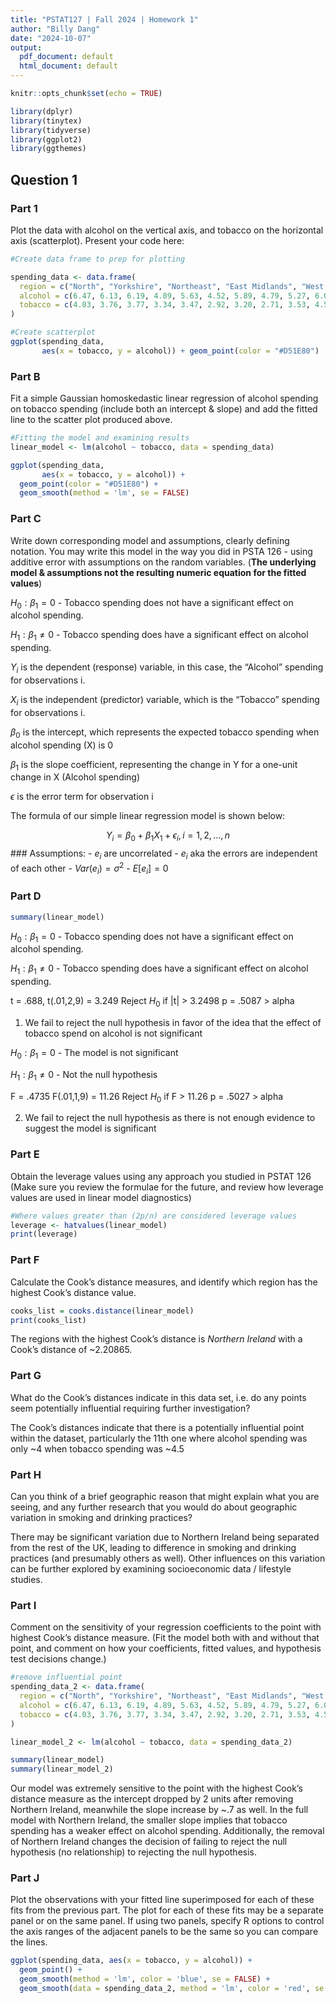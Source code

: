 ---
title: "PSTAT127 | Fall 2024 | Homework 1"
author: "Billy Dang"
date: "2024-10-07"
output:
  pdf_document: default
  html_document: default
---

```{r setup, include=FALSE}
knitr::opts_chunk$set(echo = TRUE)
```


```{r, echo = TRUE, warning = FALSE, message = FALSE}
library(dplyr)
library(tinytex)
library(tidyverse)
library(ggplot2)
library(ggthemes)
```

## Question 1

### Part 1
Plot the data with alcohol on the vertical axis, and tobacco on the horizontal axis (scatterplot). Present your code here:
```{r, fig.dim=c(5,3), fig.align = 'center'}
#Create data frame to prep for plotting 

spending_data <- data.frame(
  region = c("North", "Yorkshire", "Northeast", "East Midlands", "West Midlands", "East Anglia", "Southeast", "Southwest", "Wales", "Scotland", "Northern Ireland"),
  alcohol = c(6.47, 6.13, 6.19, 4.89, 5.63, 4.52, 5.89, 4.79, 5.27, 6.08, 4.02),
  tobacco = c(4.03, 3.76, 3.77, 3.34, 3.47, 2.92, 3.20, 2.71, 3.53, 4.51, 4.56)
)

#Create scatterplot 
ggplot(spending_data, 
       aes(x = tobacco, y = alcohol)) + geom_point(color = "#D51E80")

```

### Part B
Fit a simple Gaussian homoskedastic linear regression of alcohol spending on tobacco spending (include both an intercept & slope) and add the fitted line to the scatter plot produced above. 
```{r}
#Fitting the model and examining results
linear_model <- lm(alcohol ~ tobacco, data = spending_data)
```

```{r}
ggplot(spending_data, 
       aes(x = tobacco, y = alcohol)) + 
  geom_point(color = "#D51E80") +
  geom_smooth(method = 'lm', se = FALSE)
```

### Part C
Write down corresponding model and assumptions, clearly defining notation. You may write this model in the way you did in PSTA 126 - using additive error with assumptions on the random variables. (**The underlying model & assumptions not the resulting numeric equation for the fitted values**)


$H_0: \beta_1 = 0$ - Tobacco spending does not have a significant effect on  alcohol spending.

$H_1: \beta_1 \neq 0$ - Tobacco spending does have a significant effect on alcohol spending.

$Y_i$ is the dependent (response) variable, in this case, the "Alcohol" spending for observations i.

$X_i$ is the independent (predictor) variable, which is the "Tobacco" spending for observations i.

$\beta_0$ is the intercept, which represents the expected tobacco spending when alcohol spending (X) is 0

$\beta_1$ is the slope coefficient, representing the change in Y for a one-unit change in X (Alcohol spending)

$\epsilon$ is the error term for observation i

The formula of our simple linear regression model is shown below:

$$Y_i = \beta_0 + \beta_1X_1 + \epsilon_i,     i = 1, 2, ..., n$$
### Assumptions:
- $e_i$ are uncorrelated
- $e_i$ aka the errors are independent of each other
- $Var(e_i) = \sigma^2$
- $E[e_i] = 0$


### Part D
```{r}
summary(linear_model)
```
$H_0: \beta_1 = 0$ - Tobacco spending does not have a significant effect on  alcohol spending.

$H_1: \beta_1 \neq 0$ - Tobacco spending does have a significant effect on alcohol spending.

t = .688, 
t(.01,2,9) = 3.249
Reject $H_0$ if |t| > 3.2498
p = .5087 > alpha

1. We fail to reject the null hypothesis in favor of the idea that the effect of tobacco spend on alcohol is not significant

$H_0: \beta_1 = 0$ - The model is not significant

$H_1: \beta_1 \neq 0$ - Not the null hypothesis

F = .4735
F(.01,1,9) = 11.26
Reject $H_0$ if F > 11.26
p = .5027 > alpha

2. We fail to reject the null hypothesis as there is not enough evidence to suggest the model is significant 

### Part E
Obtain the leverage values using any approach you studied in PSTAT 126 (Make sure you review the formulae for the future, and review how leverage values are used in linear model diagnostics)

```{r}
#Where values greater than (2p/n) are considered leverage values
leverage <- hatvalues(linear_model)
print(leverage)
```

### Part F
Calculate the Cook's distance measures, and identify which region has the highest Cook's distance value.

```{r}
cooks_list = cooks.distance(linear_model)
print(cooks_list)

```
The regions with the highest Cook's distance is *Northern Ireland* with a Cook's distance of ~2.20865.

### Part G
What do the Cook's distances indicate in this data set, i.e. do any points seem potentially influential requiring further investigation?

The Cook's distances indicate that there is a potentially influential point within the dataset, particularly the 11th one where alcohol spending was only ~4 when tobacco spending was ~4.5

### Part H
Can you think of a brief geographic reason that might explain what you are seeing, and any further research that you would do about geographic variation in smoking and drinking practices?

There may be significant variation due to Northern Ireland being separated from the rest of the UK, leading to difference in smoking and drinking practices (and presumably others as well). Other influences on this variation can be further explored by examining socioeconomic data / lifestyle studies.

### Part I
Comment on the sensitivity of your regression coefficients to the point with highest Cook's distance measure. (Fit the model both with and without that point, and comment on how your coefficients, fitted values, and hypothesis test decisions change.)

```{r}
#remove influential point 
spending_data_2 <- data.frame(
  region = c("North", "Yorkshire", "Northeast", "East Midlands", "West Midlands", "East Anglia", "Southeast", "Southwest", "Wales", "Scotland"),
  alcohol = c(6.47, 6.13, 6.19, 4.89, 5.63, 4.52, 5.89, 4.79, 5.27, 6.08),
  tobacco = c(4.03, 3.76, 3.77, 3.34, 3.47, 2.92, 3.20, 2.71, 3.53, 4.51)
)

linear_model_2 <- lm(alcohol ~ tobacco, data = spending_data_2)
```
```{r}
summary(linear_model)
summary(linear_model_2)
```
Our model was extremely sensitive to the point with the highest Cook's distance measure as the intercept dropped by 2 units after removing Northern Ireland, meanwhile the slope increase by ~.7 as well. In the full model with Northern Ireland, the smaller slope implies that tobacco spending has a weaker effect on alcohol spending. Additionally, the removal of Northern Ireland changes the decision of failing to reject the null hypothesis (no relationship) to rejecting the null hypothesis.

### Part J
Plot the observations with your fitted line superimposed for each of these fits from the previous part. The plot for each of these fits may be a separate panel or on the same panel. If using two panels, specify R options to control the axis ranges of the adjacent panels to be the same so you can compare the lines.

```{r}
ggplot(spending_data, aes(x = tobacco, y = alcohol)) +
  geom_point() +
  geom_smooth(method = 'lm', color = 'blue', se = FALSE) +
  geom_smooth(data = spending_data_2, method = 'lm', color = 'red', se = FALSE)
```




